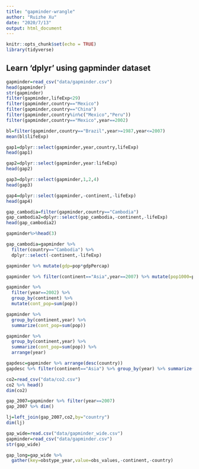 ```yaml
---
title: "gapminder-wrangle"
author: "Ruizhe Xu"
date: "2020/7/13"
output: html_document
---
```


```r
knitr::opts_chunk$set(echo = TRUE)
library(tidyverse)
```

## Learn 'dplyr' using gapminder dataset
```r
gapminder=read_csv("data/gapminder.csv")
head(gapminder)
str(gapminder)
filter(gapminder,lifeExp<29)
filter(gapminder,country=="Mexico")
filter(gapminder,country=="China")
filter(gapminder,country%in%c("Mexico","Peru"))
filter(gapminder,country=="Mexico",year==2002)
```
```r
bl=filter(gapminder,country=="Brazil",year>=1987,year<=2007)
mean(bl$lifeExp)
```
```r
gap1=dplyr::select(gapminder,year,country,lifeExp)
head(gap1)
```
```r
gap2=dplyr::select(gapminder,year:lifeExp)
head(gap2)
```
```r
gap3=dplyr::select(gapminder,1,2,4)
head(gap3)
```
```r
gap4=dplyr::select(gapminder,-continent,-lifeExp)
head(gap4)
```
```r
gap_cambodia=filter(gapminder,country=="Cambodia")
gap_cambodia2=dplyr::select(gap_cambodia,-continent,-lifeExp)
head(gap_cambodia2)
```
```r
gapminder%>%head(3)
```
```r
gap_cambodia=gapminder %>% 
  filter(country=="Cambodia") %>%
  dplyr::select(-continent,-lifeExp)
```
```r
gapminder %>% mutate(gdp=pop*gdpPercap)
```
```r
gapminder %>% filter(continent=="Asia",year==2007) %>% mutate(pop1000=pop/1000)
```
```r
gapminder %>% 
  filter(year==2002) %>% 
  group_by(continent) %>% 
  mutate(cont_pop=sum(pop))
```
```r
gapminder %>% 
  group_by(continent,year) %>% 
  summarize(cont_pop=sum(pop))
```
```r
gapminder %>% 
  group_by(continent,year) %>% 
  summarize(cont_pop=sum(pop)) %>% 
  arrange(year)
```
```r
gapdesc=gapminder %>% arrange(desc(country))
gapdesc %>% filter(continent=="Asia") %>% group_by(year) %>% summarize(maxlife=max(lifeExp)) %>% ungroup()
```
```r
co2=read_csv("data/co2.csv")
co2 %>% head()
dim(co2)
```
```r
gap_2007=gapminder %>% filter(year==2007)
gap_2007 %>% dim()
```
```r
lj=left_join(gap_2007,co2,by="country")
dim(lj)
```
```r
gap_wide=read.csv("data/gapminder_wide.csv")
gapminder=read_csv("data/gapminder.csv")
str(gap_wide)
```
```r
gap_long=gap_wide %>% 
  gather(key=obstype_year,value=obs_values,-continent,-country)
```

